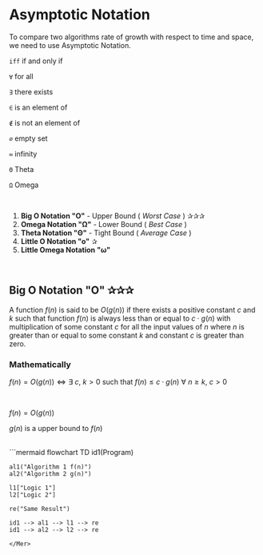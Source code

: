 # Asymptotic Notation

To compare two algorithms rate of growth with respect to time and space, we need to use Asymptotic Notation.

<Cola title="Symbols and Meaning">

`iff` if and only if

`∀` for all

`∃` there exists

`∈` is an element of

`∉` is not an element of

`∅` empty set

`∞` infinity

`Θ` Theta

`Ω` Omega

</Cola>

<br/>

1. **Big O Notation "O"** - Upper Bound ( *Worst Case* ) ✰✰✰
2. **Omega Notation "Ω"** - Lower Bound ( *Best Case* )
3. **Theta Notation "Θ"** - Tight Bound ( *Average Case* )
4. **Little O Notation "o"** ✰
5. **Little Omega Notation "ω"**

<br/>

## Big O Notation "O" ✰✰✰

A function $f(n)$ is said to be $O(g(n))$ if there exists a positive constant $c$ and $k$ such that function $f(n)$
is always less than or equal to $c \cdot g(n)$ with multiplication of some constant $c$ for all the input values of $n$ where
$n$ is greater than or equal to some constant $k$ and constant $c$ is greater than zero.

### Mathematically

$f(n) = O(g(n)) \iff \exists \ c$, $k > 0$ such that $f(n) \leq c \cdot g(n)\ \forall \ n \geq k$, $c > 0$

<br/>

$f(n) = O(g(n))$

$g(n)$ is a upper bound to $f(n)$

<br/>

<Mer>
```mermaid
flowchart TD
    id1(Program)

    al1("Algorithm 1 f(n)")
    al2("Algorithm 2 g(n)")
    
    l1["Logic 1"]
    l2["Logic 2"]

    re("Same Result")

    id1 --> al1 --> l1 --> re
    id1 --> al2 --> l2 --> re
```
</Mer>
